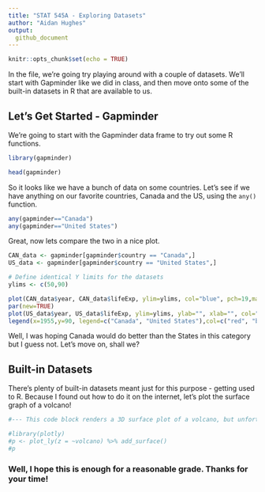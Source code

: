 ```yaml
---
title: "STAT 545A - Exploring Datasets"
author: "Aidan Hughes"
output:
  github_document
---
```


```r
knitr::opts_chunk$set(echo = TRUE)
```

In the file, we're going try playing around with a couple of datasets. We'll start with Gapminder like we did in class, and then move onto some of the built-in datasets in R that are available to us.

## Let's Get Started - Gapminder

We're going to start with the Gapminder data frame to try out some R functions.

```r
library(gapminder)

```

```r
head(gapminder)
```

So it looks like we have a bunch of data on some countries. Let's see if we have anything on our favorite countries, Canada and the US, using the `any()` function.

```r
any(gapminder=="Canada")
any(gapminder=="United States")
```

Great, now lets compare the two in a nice plot.

```r
CAN_data <- gapminder[gapminder$country == "Canada",]
US_data <- gapminder[gapminder$country == "United States",]

# Define identical Y limits for the datasets
ylims <- c(50,90)

plot(CAN_data$year, CAN_data$lifeExp, ylim=ylims, col="blue", pch=19,main="Life Expectancy of Canada vs. The United States", ylab="Life Expentancy (years)", xlab="Date")
par(new=TRUE)
plot(US_data$year, US_data$lifeExp, ylim=ylims, ylab="", xlab="", col="red", pch=19)
legend(x=1955,y=90, legend=c("Canada", "United States"),col=c("red", "blue"), fill=c("red", "blue"), bg="lightgrey")
```

Well, I was hoping Canada would do better than the States in this category but I guess not. Let's move on, shall we?

## Built-in Datasets

There's plenty of built-in datasets meant just for this purpose - getting used to R. 
Because I found out how to do it on the internet, let's plot the surface graph of a volcano!

```r
#--- This code block renders a 3D surface plot of a volcano, but unfortunately only works with output as HTML so I have omitted it. #--- It also adds about 4mb to the file. It does work though, take my word.

#library(plotly)
#p <- plot_ly(z = ~volcano) %>% add_surface()
#p
```

### Well, I hope this is enough for a reasonable grade. Thanks for your time!